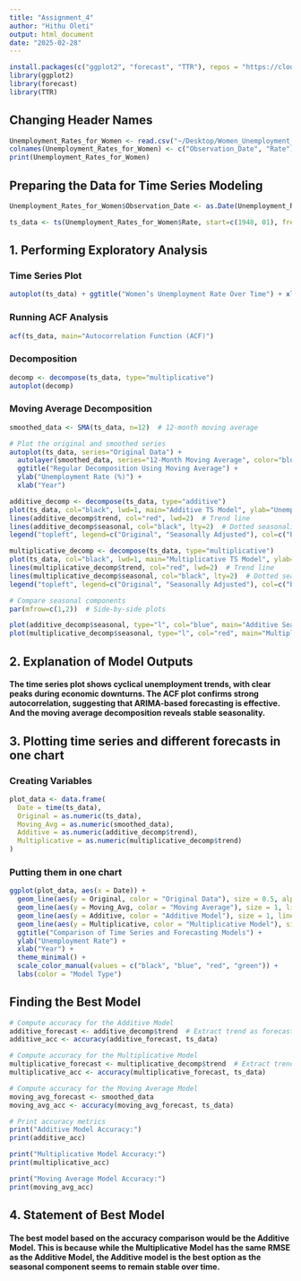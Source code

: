 ```yaml
---
title: "Assignment_4"
author: "Hithu Oleti"
output: html_document
date: "2025-02-28"
---
```

```r
install.packages(c("ggplot2", "forecast", "TTR"), repos = "https://cloud.r-project.org/")
library(ggplot2)
library(forecast)
library(TTR)
```

## Changing Header Names
```r
Unemployment_Rates_for_Women <- read.csv("~/Desktop/Women_Unemployment_Rates.csv")
colnames(Unemployment_Rates_for_Women) <- c("Observation_Date", "Rate")
print(Unemployment_Rates_for_Women)
```
## Preparing the Data for Time Series Modeling
```r
Unemployment_Rates_for_Women$Observation_Date <- as.Date(Unemployment_Rates_for_Women$Observation_Date, format="%Y-%m-%d")

ts_data <- ts(Unemployment_Rates_for_Women$Rate, start=c(1948, 01), frequency=12)
```


## 1. Performing Exploratory Analysis
### Time Series Plot
```r
autoplot(ts_data) + ggtitle("Women’s Unemployment Rate Over Time") + xlab("Year") + ylab("Unemployment Rate (%)")
```

### Running ACF Analysis
```r
acf(ts_data, main="Autocorrelation Function (ACF)")
```

### Decomposition
```r
decomp <- decompose(ts_data, type="multiplicative")
autoplot(decomp)
```

### Moving Average Decomposition
```r
smoothed_data <- SMA(ts_data, n=12)  # 12-month moving average

# Plot the original and smoothed series
autoplot(ts_data, series="Original Data") +
  autolayer(smoothed_data, series="12-Month Moving Average", color="blue") +
  ggtitle("Regular Decomposition Using Moving Average") +
  ylab("Unemployment Rate (%)") +
  xlab("Year")
```


```r
additive_decomp <- decompose(ts_data, type="additive")
plot(ts_data, col="black", lwd=1, main="Additive TS Model", ylab="Unemployment Rate")
lines(additive_decomp$trend, col="red", lwd=2)  # Trend line
lines(additive_decomp$seasonal, col="black", lty=2)  # Dotted seasonality
legend("topleft", legend=c("Original", "Seasonally Adjusted"), col=c("black", "red"), lty=c(1,1), lwd=c(1,2))

multiplicative_decomp <- decompose(ts_data, type="multiplicative")
plot(ts_data, col="black", lwd=1, main="Multiplicative TS Model", ylab="Unemployment Rate")
lines(multiplicative_decomp$trend, col="red", lwd=2)  # Trend line
lines(multiplicative_decomp$seasonal, col="black", lty=2)  # Dotted seasonality
legend("topleft", legend=c("Original", "Seasonally Adjusted"), col=c("black", "red"), lty=c(1,1), lwd=c(1,2))

# Compare seasonal components
par(mfrow=c(1,2))  # Side-by-side plots

plot(additive_decomp$seasonal, type="l", col="blue", main="Additive Seasonality", ylab="Seasonal Component")
plot(multiplicative_decomp$seasonal, type="l", col="red", main="Multiplicative Seasonality", ylab="Seasonal Component")

```


## 2. Explanation of Model Outputs
#### The time series plot shows cyclical unemployment trends, with clear peaks during economic downturns. The ACF plot confirms strong autocorrelation, suggesting that ARIMA-based forecasting is effective. And the moving average decomposition reveals stable seasonality.


## 3. Plotting time series and different forecasts in one chart
### Creating Variables
```r
plot_data <- data.frame(
  Date = time(ts_data),
  Original = as.numeric(ts_data),
  Moving_Avg = as.numeric(smoothed_data),
  Additive = as.numeric(additive_decomp$trend),
  Multiplicative = as.numeric(multiplicative_decomp$trend)
)
```

### Putting them in one chart
```r
ggplot(plot_data, aes(x = Date)) +
  geom_line(aes(y = Original, color = "Original Data"), size = 0.5, alpha=0.6) +
  geom_line(aes(y = Moving_Avg, color = "Moving Average"), size = 1, linetype="dashed") +
  geom_line(aes(y = Additive, color = "Additive Model"), size = 1, linetype="dotdash") +
  geom_line(aes(y = Multiplicative, color = "Multiplicative Model"), size = 1, linetype="dotted") +
  ggtitle("Comparison of Time Series and Forecasting Models") +
  ylab("Unemployment Rate") +
  xlab("Year") +
  theme_minimal() +
  scale_color_manual(values = c("black", "blue", "red", "green")) +
  labs(color = "Model Type")
```

## Finding the Best Model
```r

# Compute accuracy for the Additive Model
additive_forecast <- additive_decomp$trend  # Extract trend as forecast
additive_acc <- accuracy(additive_forecast, ts_data)

# Compute accuracy for the Multiplicative Model
multiplicative_forecast <- multiplicative_decomp$trend  # Extract trend as forecast
multiplicative_acc <- accuracy(multiplicative_forecast, ts_data)

# Compute accuracy for the Moving Average Model
moving_avg_forecast <- smoothed_data
moving_avg_acc <- accuracy(moving_avg_forecast, ts_data)

# Print accuracy metrics
print("Additive Model Accuracy:")
print(additive_acc)

print("Multiplicative Model Accuracy:")
print(multiplicative_acc)

print("Moving Average Model Accuracy:")
print(moving_avg_acc)

```
## 4. Statement of Best Model 
#### The best model based on the accuracy comparison would be the Additive Model. This is because while the Multiplicative Model has the same RMSE as the Additive Model, the Additive model is the best option as the seasonal component seems to remain stable over time. 


